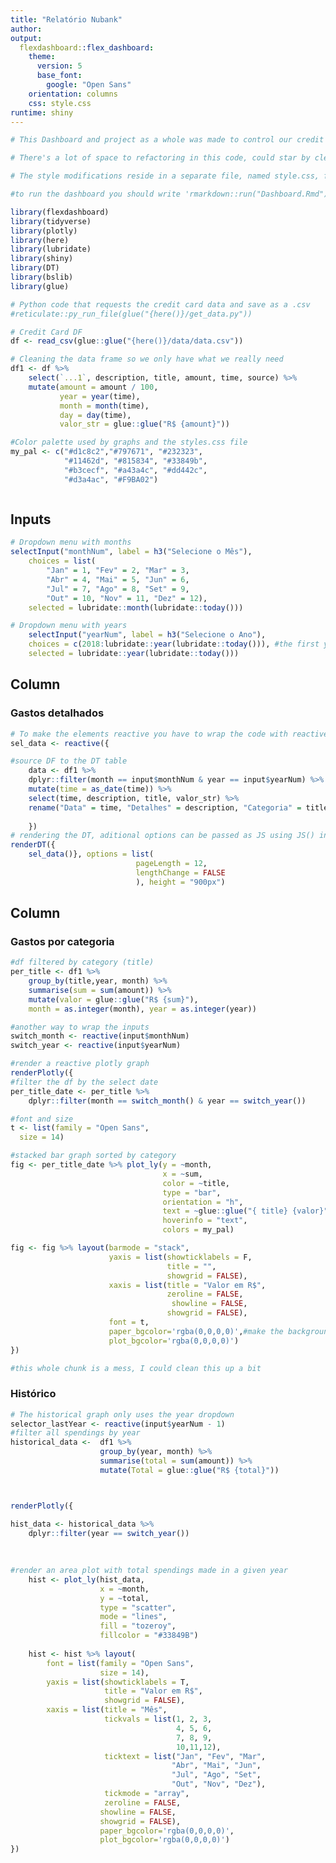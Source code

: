 ```yaml
---
title: "Relatório Nubank"
author: 
output: 
  flexdashboard::flex_dashboard:
    theme:
      version: 5
      base_font:
        google: "Open Sans"
    orientation: columns
    css: style.css
runtime: shiny
---
```


```r
# This Dashboard and project as a whole was made to control our credit card usage at home, there's a lot to improve, some ideias are: selector to filter the history graph by category, a page dedicated to checking account and some objetive metrics

# There's a lot of space to refactoring in this code, could star by cleaning the dependencies.

# The style modifications reside in a separate file, named style.css, first time messing arround with styling stuff

#to run the dashboard you should write 'rmarkdown::run("Dashboard.Rmd")' in the console

library(flexdashboard)
library(tidyverse)
library(plotly)
library(here)
library(lubridate)
library(shiny)
library(DT)
library(bslib)
library(glue)

# Python code that requests the credit card data and save as a .csv
#reticulate::py_run_file(glue("{here()}/get_data.py"))

# Credit Card DF
df <- read_csv(glue::glue("{here()}/data/data.csv"))

# Cleaning the data frame so we only have what we really need
df1 <- df %>% 
    select(`...1`, description, title, amount, time, source) %>% 
    mutate(amount = amount / 100,
           year = year(time),
           month = month(time),
           day = day(time),
           valor_str = glue::glue("R$ {amount}"))

#Color palette used by graphs and the styles.css file
my_pal <- c("#d1c8c2","#797671", "#232323",
            "#11462d", "#815834", "#33849b",
            "#b3cecf", "#a43a4c", "#dd442c",
            "#d3a4ac", "#F9BA02")



```

Inputs {.sidebar}
-----------------------------------------------------------------------

```r
 
# Dropdown menu with months
selectInput("monthNum", label = h3("Selecione o Mês"), 
    choices = list(
        "Jan" = 1, "Fev" = 2, "Mar" = 3,
        "Abr" = 4, "Mai" = 5, "Jun" = 6,
        "Jul" = 7, "Ago" = 8, "Set" = 9,
        "Out" = 10, "Nov" = 11, "Dez" = 12), 
    selected = lubridate::month(lubridate::today()))

# Dropdown menu with years
    selectInput("yearNum", label = h3("Selecione o Ano"),
    choices = c(2018:lubridate::year(lubridate::today())), #the first year is 2018, but I should make that it takes the first year from the data frame instead
    selected = lubridate::year(lubridate::today()))
```



Column {data-width=440}
-----------------------------------------------------------------------

### Gastos detalhados
    
```r
# To make the elements reactive you have to wrap the code with reactive({code}) and the variables should be "input$nameoftheselector"
sel_data <- reactive({

#source DF to the DT table    
    data <- df1 %>% 
    dplyr::filter(month == input$monthNum & year == input$yearNum) %>% 
    mutate(time = as_date(time)) %>% 
    select(time, description, title, valor_str) %>% 
    rename("Data" = time, "Detalhes" = description, "Categoria" = title, "Valor" = valor_str)
    
    })
# rendering the DT, aditional options can be passed as JS using JS() inside options arguments 
renderDT({
    sel_data()}, options = list(
                            pageLength = 12,
                            lengthChange = FALSE
                            ), height = "900px")

```


Column {data-width=440}
-----------------------------------------------------------------------


### Gastos por categoria
    
```r


#df filtered by category (title)
per_title <- df1 %>%
    group_by(title,year, month) %>% 
    summarise(sum = sum(amount)) %>% 
    mutate(valor = glue::glue("R$ {sum}"),
    month = as.integer(month), year = as.integer(year))

#another way to wrap the inputs
switch_month <- reactive(input$monthNum) 
switch_year <- reactive(input$yearNum)

#render a reactive plotly graph
renderPlotly({
#filter the df by the select date
per_title_date <- per_title %>% 
    dplyr::filter(month == switch_month() & year == switch_year())

#font and size
t <- list(family = "Open Sans",
  size = 14)

#stacked bar graph sorted by category
fig <- per_title_date %>% plot_ly(y = ~month,
                                  x = ~sum,
                                  color = ~title,
                                  type = "bar",
                                  orientation = "h",
                                  text = ~glue::glue("{ title} {valor}"),
                                  hoverinfo = "text",
                                  colors = my_pal)

fig <- fig %>% layout(barmode = "stack",
                      yaxis = list(showticklabels = F,
                                   title = "",
                                   showgrid = FALSE),
                      xaxis = list(title = "Valor em R$",
                                   zeroline = FALSE,
                                    showline = FALSE,
                                   showgrid = FALSE), 
                      font = t,
                      paper_bgcolor='rgba(0,0,0,0)',#make the background transparent, a in rbga means Alpha 
                      plot_bgcolor='rgba(0,0,0,0)')
})

#this whole chunk is a mess, I could clean this up a bit
```
   

   
### Histórico

```r

# The historical graph only uses the year dropdown 
selector_lastYear <- reactive(input$yearNum - 1)
#filter all spendings by year    
historical_data <-  df1 %>% 
                    group_by(year, month) %>% 
                    summarise(total = sum(amount)) %>% 
                    mutate(Total = glue::glue("R$ {total}"))



renderPlotly({

hist_data <- historical_data %>% 
    dplyr::filter(year == switch_year())
    
    
    
#render an area plot with total spendings made in a given year    
    hist <- plot_ly(hist_data,
                    x = ~month,
                    y = ~total,
                    type = "scatter",
                    mode = "lines",
                    fill = "tozeroy",
                    fillcolor = "#33849B")
    
    hist <- hist %>% layout(
        font = list(family = "Open Sans",
                    size = 14),
        yaxis = list(showticklabels = T,
                     title = "Valor em R$",
                     showgrid = FALSE),
        xaxis = list(title = "Mês",
                     tickvals = list(1, 2, 3,
                                     4, 5, 6,
                                     7, 8, 9,
                                     10,11,12),
                     ticktext = list("Jan", "Fev", "Mar",
                                    "Abr", "Mai", "Jun",
                                    "Jul", "Ago", "Set",
                                    "Out", "Nov", "Dez"),
                     tickmode = "array",
                     zeroline = FALSE,
                    showline = FALSE,
                    showgrid = FALSE),
                    paper_bgcolor='rgba(0,0,0,0)',
                    plot_bgcolor='rgba(0,0,0,0)')
})

```



